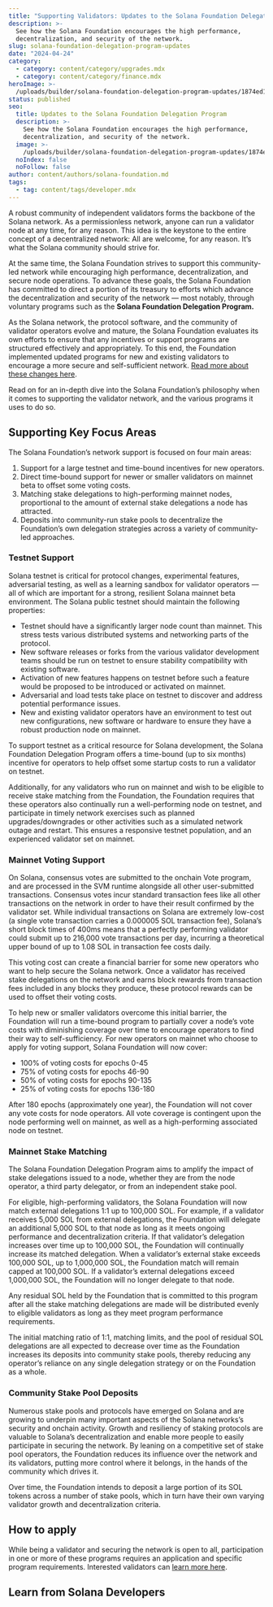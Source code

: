 ```yaml
---
title: "Supporting Validators: Updates to the Solana Foundation Delegation Program"
description: >-
  See how the Solana Foundation encourages the high performance,
  decentralization, and security of the network.
slug: solana-foundation-delegation-program-updates
date: "2024-04-24"
category:
  - category: content/category/upgrades.mdx
  - category: content/category/finance.mdx
heroImage: >-
  /uploads/builder/solana-foundation-delegation-program-updates/1874ed15459645e7b8f3afb21a38041f.jpg
status: published
seo:
  title: Updates to the Solana Foundation Delegation Program
  description: >-
    See how the Solana Foundation encourages the high performance,
    decentralization, and security of the network.
  image: >-
    /uploads/builder/solana-foundation-delegation-program-updates/1874ed15459645e7b8f3afb21a38041f.jpg
  noIndex: false
  noFollow: false
author: content/authors/solana-foundation.md
tags:
  - tag: content/tags/developer.mdx
---
```


A robust community of independent validators forms the backbone of the Solana network. As a permissionless network, anyone can run a validator node at any time, for any reason. This idea is the keystone to the entire concept of a decentralized network: All are welcome, for any reason. It’s what the Solana community should strive for.

At the same time, the Solana Foundation strives to support this community-led network while encouraging high performance, decentralization, and secure node operations. To advance these goals, the Solana Foundation has committed to direct a portion of its treasury to efforts which advance the decentralization and security of the network — most notably, through voluntary programs such as the **Solana Foundation Delegation Program.**

As the Solana network, the protocol software, and the community of validator operators evolve and mature, the Solana Foundation evaluates its own efforts to ensure that any incentives or support programs are structured effectively and appropriately. To this end, the Foundation implemented updated programs for new and existing validators to encourage a more secure and self-sufficient network. [Read more about these changes here](https://solana.com/news/solana-foundation-announces-end-of-tour-de-sun-22).

Read on for an in-depth dive into the Solana Foundation’s philosophy when it comes to supporting the validator network, and the various programs it uses to do so.

## Supporting Key Focus Areas

The Solana Foundation’s network support is focused on four main areas:

1.  Support for a large testnet and time-bound incentives for new operators.
2.  Direct time-bound support for newer or smaller validators on mainnet beta to offset some voting costs.
3.  Matching stake delegations to high-performing mainnet nodes, proportional to the amount of external stake delegations a node has attracted.
4.  Deposits into community-run stake pools to decentralize the Foundation’s own delegation strategies across a variety of community-led approaches.

### Testnet Support

Solana testnet is critical for protocol changes, experimental features, adversarial testing, as well as a learning sandbox for validator operators — all of which are important for a strong, resilient Solana mainnet beta environment. The Solana public testnet should maintain the following properties:

- Testnet should have a significantly larger node count than mainnet. This stress tests various distributed systems and networking parts of the protocol.
- New software releases or forks from the various validator development teams should be run on testnet to ensure stability compatibility with existing software.
- Activation of new features happens on testnet before such a feature would be proposed to be introduced or activated on mainnet.
- Adversarial and load tests take place on testnet to discover and address potential performance issues.
- New and existing validator operators have an environment to test out new configurations, new software or hardware to ensure they have a robust production node on mainnet.

To support testnet as a critical resource for Solana development, the Solana Foundation Delegation Program offers a time-bound (up to six months) incentive for operators to help offset some startup costs to run a validator on testnet.

Additionally, for any validators who run on mainnet and wish to be eligible to receive stake matching from the Foundation, the Foundation requires that these operators also continually run a well-performing node on testnet, and participate in timely network exercises such as planned upgrades/downgrades or other activities such as a simulated network outage and restart. This ensures a responsive testnet population, and an experienced validator set on mainnet.

### Mainnet Voting Support

On Solana, consensus votes are submitted to the onchain Vote program, and are processed in the SVM runtime alongside all other user-submitted transactions. Consensus votes incur standard transaction fees like all other transactions on the network in order to have their result confirmed by the validator set. While individual transactions on Solana are extremely low-cost (a single vote transaction carries a 0.000005 SOL transaction fee), Solana’s short block times of 400ms means that a perfectly performing validator could submit up to 216,000 vote transactions per day, incurring a theoretical upper bound of up to 1.08 SOL in transaction fee costs daily.

This voting cost can create a financial barrier for some new operators who want to help secure the Solana network. Once a validator has received stake delegations on the network and earns block rewards from transaction fees included in any blocks they produce, these protocol rewards can be used to offset their voting costs.

To help new or smaller validators overcome this initial barrier, the Foundation will run a time-bound program to partially cover a node’s vote costs with diminishing coverage over time to encourage operators to find their way to self-sufficiency. For new operators on mainnet who choose to apply for voting support, Solana Foundation will now cover:

- 100% of voting costs for epochs 0-45
- 75% of voting costs for epochs 46-90
- 50% of voting costs for epochs 90-135
- 25% of voting costs for epochs 136-180

After 180 epochs (approximately one year), the Foundation will not cover any vote costs for node operators. All vote coverage is contingent upon the node performing well on mainnet, as well as a high-performing associated node on testnet.

### Mainnet Stake Matching

The Solana Foundation Delegation Program aims to amplify the impact of stake delegations issued to a node, whether they are from the node operator, a third party delegator, or from an independent stake pool.

For eligible, high-performing validators, the Solana Foundation will now match external delegations 1:1 up to 100,000 SOL. For example, if a validator receives 5,000 SOL from external delegations, the Foundation will delegate an additional 5,000 SOL to that node as long as it meets ongoing performance and decentralization criteria. If that validator’s delegation increases over time up to 100,000 SOL, the Foundation will continually increase its matched delegation. When a validator’s external stake exceeds 100,000 SOL, up to 1,000,000 SOL, the Foundation match will remain capped at 100,000 SOL. If a validator’s external delegations exceed 1,000,000 SOL, the Foundation will no longer delegate to that node.

Any residual SOL held by the Foundation that is committed to this program after all the stake matching delegations are made will be distributed evenly to eligible validators as long as they meet program performance requirements.

The initial matching ratio of 1:1, matching limits, and the pool of residual SOL delegations are all expected to decrease over time as the Foundation increases its deposits into community stake pools, thereby reducing any operator’s reliance on any single delegation strategy or on the Foundation as a whole.

### Community Stake Pool Deposits

Numerous stake pools and protocols have emerged on Solana and are growing to underpin many important aspects of the Solana networks’s security and onchain activity. Growth and resiliency of staking protocols are valuable to Solana’s decentralization and enable more people to easily participate in securing the network. By leaning on a competitive set of stake pool operators, the Foundation reduces its influence over the network and its validators, putting more control where it belongs, in the hands of the community which drives it.

Over time, the Foundation intends to deposit a large portion of its SOL tokens across a number of stake pools, which in turn have their own varying validator growth and decentralization criteria.

## How to apply

While being a validator and securing the network is open to all, participation in one or more of these programs requires an application and specific program requirements. Interested validators can [learn more here](https://solana.org/delegation-program).

## Learn from Solana Developers
